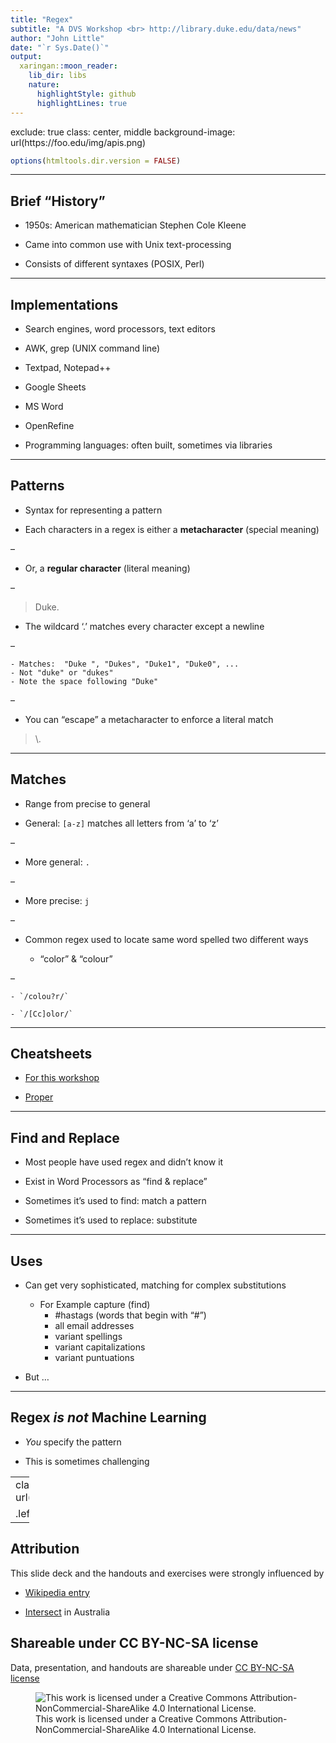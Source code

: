 ```yaml
---
title: "Regex"
subtitle: "A DVS Workshop <br> http://library.duke.edu/data/news"
author: "John Little"
date: "`r Sys.Date()`"
output:
  xaringan::moon_reader:
    lib_dir: libs
    nature:
      highlightStyle: github
      highlightLines: true
---
```

exclude: true
class: center, middle
background-image: url(https://foo.edu/img/apis.png)

```r
options(htmltools.dir.version = FALSE)
```

---

## Brief "History"

- 1950s:  American mathematician Stephen Cole Kleene 

- Came into common use with Unix text-processing

- Consists of different syntaxes (POSIX, Perl)

---

## Implementations

- Search engines, word processors, text editors

- AWK, grep (UNIX command line)

- Textpad, Notepad++

- Google Sheets

- MS Word

- OpenRefine

- Programming languages: often built, sometimes via  libraries

---

## Patterns

- Syntax for representing a pattern

- Each characters in a regex is either a **metacharacter** (special meaning)

--

- Or, a **regular character** (literal meaning)

--

> Duke.

- The wildcard '.' matches every character except a newline

--

    - Matches:  "Duke ", "Dukes", "Duke1", "Duke0", ...
    - Not "duke" or "dukes"
    - Note the space following "Duke"

--

- You can "escape" a metacharacter to enforce a literal match

> \\.

---

## Matches

- Range from precise to general

- General:  `[a-z]`  matches all letters from 'a' to 'z'

--

- More general:  `.`

--

- More precise:  `j`

--

- Common regex used to locate same word spelled two different ways

    - "color"  & "colour"
    
--
    
    - `/colou?r/` 
    
    - `/[Cc]olor/`

---

## Cheatsheets

- [For this workshop](http://libjohn.github.io/regex/cheat-sheet.html)

- [Proper](https://www.cheatography.com/davechild/cheat-sheets/regular-expressions/)

---

## Find and Replace

- Most people have used regex and didn't know it

- Exist in Word Processors as "find & replace"

- Sometimes it's used to find:  match a pattern

- Sometimes it's used to replace:  substitute

---

## Uses

- Can get very sophisticated, matching for complex substitutions

    - For Example capture (find)
        - \#hastags (words that begin with "#")
        - all email addresses
        - variant spellings
        - variant capitalizations
        - variant puntuations

- But ...

---

## Regex *is not* Machine Learning

- *You* specify the pattern

- This is sometimes challenging

---
class: center, middle
background-image: url(http://imgs.xkcd.com/comics/regular_expressions.png)

.left[[XKCD](https://www.xkcd.com/208/)]
.right[[Next](../)]

---

## Attribution

This slide deck and the handouts and exercises were strongly influenced by 

- [Wikipedia entry](https://en.wikipedia.org/wiki/Regular_expression)

- [Intersect](http://www.intersect.org.au/course-resources) in Australia

## Shareable under CC BY-NC-SA license 

Data, presentation, and handouts are shareable under [CC BY-NC-SA license](https://creativecommons.org/licenses/by-nc-sa/4.0/)

![This work is licensed under a Creative Commons Attribution-NonCommercial-ShareAlike 4.0 International License.](https://licensebuttons.net/l/by-nc-sa/4.0/88x31.png "This work is licensed under a Creative Commons Attribution-NonCommercial-ShareAlike 4.0 International License")

